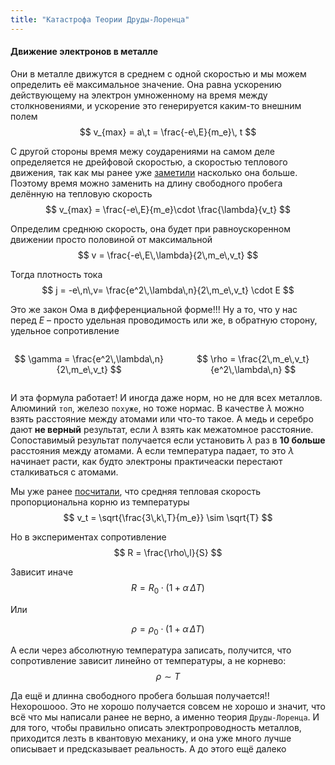 ```yaml
---
title: "Катастрофа Теории Друды-Лоренца"
---
```


#### Движение электронов в металле
Они в металле движутся в среднем с одной скоростью и мы можем определить её максимальное значение. Она равна ускорению действующему на электрон умноженному на время между столкновениями, и ускорение это генерируется каким-то внешним полем
$$
v_{max} = a\,t = \frac{-e\,E}{m_e}\, t
$$

С другой стороны время межу соударениями на самом деле определяется не дрейфовой скоростью, а скоростью теплового движения, так как мы ранее уже [заметили](p1_direct_current.qmd#скорость-частиц) насколько она больше. Поэтому время можно заменить на длину свободного пробега делённую на тепловую скорость
$$
v_{max} = \frac{-e\,E}{m_e}\cdot \frac{\lambda}{v_t}
$$

Определим среднюю скорость, она будет при равноускоренном движении просто половиной от максимальной
$$
v = \frac{-e\,E\,\lambda}{2\,m_e\,v_t}
$$

Тогда плотность тока
$$
j = -e\,n\,v= \frac{e^2\,\lambda\,n}{2\,m_e\,v_t} \cdot E
$$

Это же закон Ома в дифференциальной форме!!! Ну а то, что у нас перед $E$ -- просто удельная проводимость или же, в обратную сторону, удельное сопротивление

::: {.columns}
::: {.column}
$$
\gamma = \frac{e^2\,\lambda\,n}{2\,m_e\,v_t}
$$
:::
::: {.column}
$$
\rho = \frac{2\,m_e\,v_t}{e^2\,\lambda\,n}
$$
:::
:::

И эта формула работает! И иногда даже норм, но не для всех металлов. Алюминий `топ`, железо `похуже`, но тоже нормаc. В качестве $\lambda$ можно взять расстояние между атомами или что-то такое. А медь и серебро дают **не верный** результат, если $\lambda$ взять как межатомное расстояние. Сопоставимый результат получается если установить $\lambda$ раз в **10 больше** расстояния между атомами. А если температура падает, то это $\lambda$ начинает расти, как будто электроны практичеаски перестают сталкиваться с атомами.

Мы уже ранее [посчитали](p1_direct_current.qmd#скорость-частиц), что средняя тепловая скорость пропорциональна корню из температуры
$$
v_t = \sqrt{\frac{3\,k\,T}{m_e}} \sim \sqrt{T}
$$

Но в экспериментах сопротивление
$$
R = \frac{\rho\,l}{S}
$$

Зависит иначе
$$
R = R_0\cdot \left( 1+ \alpha \, \Delta T\right)
$$

Или

$$
\rho = \rho_0\cdot \left( 1+ \alpha \, \Delta T\right)
$$

А если через абсолютную температура записать, получится, что сопротивление зависит линейно от температуры, а не корнево:
$$
\rho \sim T
$$

Да ещё и длинна свободного пробега большая получается!! Нехорошооо. Это не хорошо получается совсем не хорошо и значит, что всё что мы написали ранее не верно, а именно теория `Друды-Лоренца`. И для того, чтобы правильно описать электропроводность металлов, приходится лезть в квантовую механику, и она уже много лучше описывает и предсказывает реальность. А до этого ещё далеко